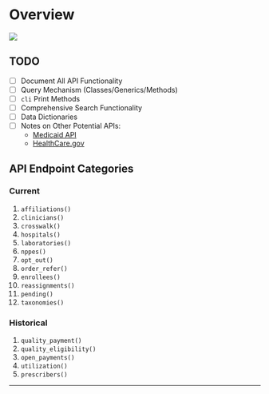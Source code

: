 # Overview {.unnumbered}

![](figures/schema-diagram.svg){fig-align="center"}

## TODO

-   [ ] Document All API Functionality
-   [ ] Query Mechanism (Classes/Generics/Methods)
-   [ ] `cli` Print Methods
-   [ ] Comprehensive Search Functionality
-   [ ] Data Dictionaries
-   [ ] Notes on Other Potential APIs:
    * [Medicaid API](https://data.medicaid.gov/datasets)
    * [HealthCare.gov](https://data.healthcare.gov/datasets)

## API Endpoint Categories

### Current

   1. `affiliations()`
   1. `clinicians()`
   1. `crosswalk()`
   1. `hospitals()`
   1. `laboratories()`
   1. `nppes()`
   1. `opt_out()`
   1. `order_refer()`
   1. `enrollees()`
   1. `reassignments()`
   1. `pending()`
   1. `taxonomies()`

### Historical

   1. `quality_payment()`
   1. `quality_eligibility()`
   1. `open_payments()`
   1. `utilization()`
   1. `prescribers()`

--------------------------------------------------------------------------------
